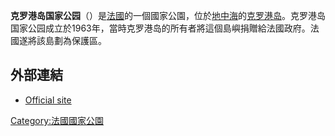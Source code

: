 {{Infobox protected area
| name = 克罗港岛国家公园
| alt_name =  Parc national de Port-Cros
| iucn_category = II
| photo = Port-cros-nature 1.jpg
| photo_alt =
| photo_caption = Coast of Port-Cros, view to mainland
| photo_width =
| map =
| map_alt =
| map_caption =
| map_width =
| location = [[瓦爾省|瓦爾省]][[克羅斯港|克羅斯港]]
| nearest_city =
| lat_d              = 43
| lat_m              = 00
| lat_s              = 15
| lat_NS             = N
| long_d             = 6
| long_m             = 23
| long_s             = 43
| long_EW            = E
| coords =
| coords_ref =
| region =
| area =
| established = 1963
| visitation_num =
| visitation_year =
| governing_body =
| world_heritage_site =
| url = http://www.portcrosparcnational.fr/
}}'''克罗港岛国家公园'''（{{lang-fr|Parc national de Port-Cros}}）是[[法國|法國]]的一個國家公園，位於[[地中海|地中海]]的[[克罗港岛|克罗港岛]]。克罗港岛国家公园成立於1963年，當時克罗港岛的所有者將這個島嶼捐贈給法國政府。法國遂將該島劃為保護區。
==外部連結==
* {{fr icon}} [https://web.archive.org/web/20141020234203/http://www.portcrosparcnational.fr/accueil/ Official site]
{{commons|Category:Port-Cros National Park, France}}
{{National parks of France}}
[[Category:法國國家公園|Category:法國國家公園]]